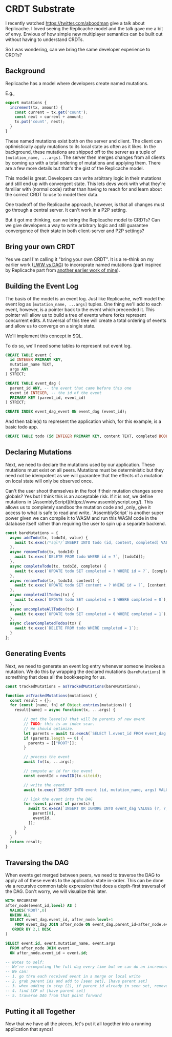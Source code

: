 
# CRDT Substrate

I recently watched https://twitter.com/aboodman give a talk about Replicache. I loved seeing the Replicache model and the talk gave me a bit of envy. Envious of how simple new multiplayer semantics can be built out without having to understand CRDTs.

So I was wondering, can we bring the same developer experience to CRDTs?

## Background

Replicache has a model where developers create named mutations.

E.g.,

```js
export mutations {
  increment(tx, amount) {
    const current = tx.get('count');
    const next = current + amount;
    tx.put('count', next);
  }
}
```

These named mutations exist both on the server and client. The client can optimistically apply mutations to its local state as often as it likes. In the background, these mutations are shipped off to the server as a tuple of `[mutation_name, ...args]`. The server then merges changes from all clients by coming up with a total ordering of mutations and applying them. There are a few more details but that's the gist of the Replicache model.

This model is great. Developers can write arbitrary logic in their mutations and still end up with convergent state. This lets devs work with what they're familiar with (normal code) rather than having to reach for and learn about the correct CRDT to use to model their data.

One tradeoff of the Replicache approach, however, is that all changes must go through a central server. It can't work in a P2P setting.

But it got me thinking, can we bring the Replicache model to CRDTs? Can we give developers a way to write arbitrary logic and still guarantee convergence of their state in both client-server and P2P settings?

## Bring your own CRDT

Yes we can! I'm calling it "bring your own CRDT". It is a re-think on my earlier work ([LWW vs DAG](./lww-vs-dag)) to incoroprate named mutations (part inspired by Replicache part from [another earlier work of mine](https://aphrodite.sh/docs/mutations-and-transactions)).

## Building the Event Log

The basis of the model is an event log. Just like Replicache, we'll model the event log as `[mutation_name, ...args]` tuples. One thing we'll add to each event, however, is a pointer back to the event which preceeded it. This pointer will allow us to build a tree of events where forks represent concurrent edits. A traversal of this tree will create a total ordering of events and allow us to converge on a single state.

We'll implement this concept in SQL.

To do so, we'll need some tables to represent out event log.

```sql
CREATE TABLE event (
  id INTEGER PRIMARY KEY,
  mutation_name TEXT,
  args ANY
) STRICT;

CREATE TABLE event_dag (
  parent_id ANY, -- the event that came before this one
  event_id INTEGER, -- the id of the event
  PRIMARY KEY (parent_id, event_id)
) STRICT;

CREATE INDEX event_dag_event ON event_dag (event_id);
```

And then table(s) to represent the application which, for this example, is a basic todo app.

```sql
CREATE TABLE todo (id INTEGER PRIMARY KEY, content TEXT, completed BOOLEAN);
```

## Declaring Mutations

Next, we need to declare the mutations used by our application. These mutations must exist on all peers. Mutations must be deterministic but they need not be idempotent as we will guarantee that the effects of a mutation on local state will only be observed once.

<Callout type="info">
  Can't the user shoot themselves in the foot if their mutation changes some globals? Yes but I think this is an acceptable risk. If it is not, we define mutations in [AssemblyScript](https://www.assemblyscript.org/). This allows us to completely sandbox the mutation code and _only_ give it access to what is safe to read and write. `AssemblyScript` is another super power given we can compile it to WASM and run this WASM code in the database itself rather than requiring the user to spin up a separate backend.
</Callout>

```js
const bareMutations = {
  async addTodo(tx, todoId, value) {
    await tx.exec(/*sql*/`INSERT INTO todo (id, content, completed) VALUES (?, ?, ?)`, [todoId, value, 0]);
  },
  async removeTodo(tx, todoId) {
    await tx.exec(`DELETE FROM todo WHERE id = ?`, [todoId]);
  },
  async completeTodo(tx, todoId, complete) {
    await tx.exec(`UPDATE todo SET completed = ? WHERE id = ?`, [complete, todoId]);
  },
  async renameTodo(tx, todoId, content) {
    await tx.exec(`UPDATE todo SET content = ? WHERE id = ?`, [content, todoId]);
  },
  async completeAllTodos(tx) {
    await tx.exec(`UPDATE todo SET completed = 1 WHERE completed = 0`);
  },
  async uncompleteAllTodos(tx) {
    await tx.exec(`UPDATE todo SET completed = 0 WHERE completed = 1`);
  },
  async clearCompletedTodos(tx) {
    await tx.exec(`DELETE FROM todo WHERE completed = 1`);
  }
};
```

## Generating Events

Next, we need to generate an event log entry whenever someone invokes a mutation. We do this by wrapping the declared mutations (`bareMutations`) in something that does all the bookkeeping for us.

```js
const trackedMutations = asTrackedMutations(bareMutations);

function asTrackedMutations(mutations) {
  const result = {};
  for (const [name, fn] of Object.entries(mutations)) {
    result[name] = async function(tx, ...args) {

        // get the leave(s) that will be parents of new event
        // TODO: this is an index scan.
        // We should optimize.
        let parents = await tx.execA(`SELECT l.event_id FROM event_dag as l WHERE NOT EXISTS (SELECT NULL FROM event_dag as r WHERE r.parent_id = l.event_id)`);
        if (parents.length == 0) {
          parents = [["ROOT"]];
        }

        // process the event
        await fn(tx, ...args);

        // compute an id for the event
        const eventId = newIID(tx.siteid);

        // write the event
        await tx.exec(`INSERT INTO event (id, mutation_name, args) VALUES (?, ?, ?)`, [event.id, name, JSON.stringify(args)]);

        // link the event into the DAG
        for (const parent of parents) {
          await tx.execA(`INSERT OR IGNORE INTO event_dag VALUES (?, ?, 0)`, [
            parent[0],
            eventId,
          ]);
        }
    }
  }
  return result;
}
```

## Traversing the DAG

When events get merged between peers, we need to traverse the DAG to apply all of these events to the application state in-order. This can be done via a recursive common table expression that does a depth-first traversal of the DAG. Don't worry, we will visualize this later.

```sql
WITH RECURSIVE
after_node(event_id,level) AS (
  VALUES('ROOT',0)
  UNION ALL
  SELECT event_dag.event_id, after_node.level+1
    FROM event_dag JOIN after_node ON event_dag.parent_id=after_node.event_id
   ORDER BY 2,1 DESC
)

SELECT event.id, event.mutation_name, event.args
  FROM after_node JOIN event
  ON after_node.event_id = event.id;

-- Notes to self:
-- We're recomputing the full dag every time but we can do an incremental process:
-- We can:
-- 1. go thru each received event in a merge or local write
-- 2. grab parent ids and add to [seen set], [have parent set]
-- 3. when adding in step (2), if parent id already in seen set, remove from [have parent set]
-- 4. find LCP of [have parent set]
-- 5. traverse DAG from that point forward
```

## Putting it all Together

Now that we have all the pieces, let's put it all together into a running application that syncs!

<I Comp={Dag} />